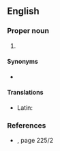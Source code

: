 {{also|judg}}
==English==

===Proper noun===
{{en-proper noun}}

# {{lb|en|Biblical}} {{abbreviation of|Judges|lang=en}}

====Synonyms====
* {{sense|abbreviation of ''{{l|en|Judges}}''}} {{l|en|Jud.}}

====Translations====
{{trans-top|''abbreviation of the equivalent of'' Judges}}
* Latin: {{t|la|Iūd.|m-p}}
{{trans-mid}}
{{trans-bottom}}

===References===
* {{R:Penguin Abbrev. Dict. 2000}}, page 225/2